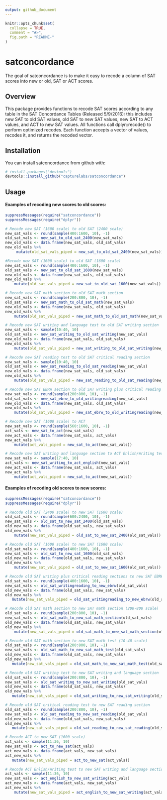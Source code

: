 ```yaml
---
output: github_document
---
```


<!-- README.md is generated from README.Rmd. Please edit that file -->

```r
knitr::opts_chunk$set(
  collapse = TRUE,
  comment = "#>",
  fig.path = "README-"
)
```

# satconcordance

The goal of satconcordance is to make it easy to recode a column of SAT scores into new or old, SAT or ACT scores.

## Overview

This package provides functions to recode SAT scores according to any table in the SAT Concordance Tables (Released 5/9/2016): this includes new SAT to old SAT values, old SAT to new SAT values, new SAT to ACT values, and ACT to new SAT values. All functions call dplyr::recode() to perform optimized recodes. Each function accepts a vector of values, recodes it, and returns the recoded vector.

## Installation

You can install satconcordance from github with:

```r
# install.packages("devtools")
devtools::install_github("capturelabs/satconcordance")
```

## Usage

#### Examples of recoding new scores to old scores:

```r
suppressMessages(require("satconcordance"))
suppressMessages(require("dplyr"))

# Recode new SAT (1600 scale) to old SAT (2400 scale)
new_sat_vals <- round(sample(400:1600, 10), -1)
old_sat_vals <- new_sat_to_old_sat_2400(new_sat_vals)
new_old_vals <- data.frame(new_sat_vals, old_sat_vals)
new_old_vals %>%
     mutate(old_sat_vals_piped = new_sat_to_old_sat_2400(new_sat_vals))

#Recode new SAT (1600 scale) to old SAT (1600 scale)
new_sat_vals <- round(sample(400:1600, 10), -1)
old_sat_vals <- new_sat_to_old_sat_1600(new_sat_vals)
new_old_vals <- data.frame(new_sat_vals, old_sat_vals)
new_old_vals %>%
    mutate(old_sat_vals_piped = new_sat_to_old_sat_1600(new_sat_vals))

# Recode new SAT math section to old SAT math section
new_sat_vals <- round(sample(200:800, 10), -1)
old_sat_vals <- new_sat_math_to_old_sat_math(new_sat_vals)
new_old_vals <- data.frame(new_sat_vals, old_sat_vals)
new_old_vals %>%
    mutate(old_sat_vals_piped = new_sat_math_to_old_sat_math(new_sat_vals))

# Recode new SAT writing and language test to old SAT writing section
new_sat_vals <- sample(10:40, 10)
old_sat_vals <- new_sat_writing_to_old_sat_writing(new_sat_vals)
new_old_vals <- data.frame(new_sat_vals, old_sat_vals)
new_old_vals %>%
    mutate(old_sat_vals_piped = new_sat_writing_to_old_sat_writing(new_sat_vals))

# Recode new SAT reading test to old SAT critical reading section
new_sat_vals <- sample(10:40, 10)
old_sat_vals <- new_sat_reading_to_old_sat_reading(new_sat_vals)
new_old_vals <- data.frame(new_sat_vals, old_sat_vals)
new_old_vals %>%
    mutate(old_sat_vals_piped = new_sat_reading_to_old_sat_reading(new_sat_vals))

# Recode new SAT EBRW section to old SAT writing plus critical reading sections
new_sat_vals <- round(sample(200:800, 10), -1)
old_sat_vals <- new_sat_ebrw_to_old_writingreading(new_sat_vals)
new_old_vals <- data.frame(new_sat_vals, old_sat_vals)
new_old_vals %>%
    mutate(old_sat_vals_piped = new_sat_ebrw_to_old_writingreading(new_sat_vals))

# Recode new SAT (1600 scale) to ACT
new_sat_vals <- round(sample(560:1600, 10), -1)
act_vals <- new_sat_to_act(new_sat_vals)
new_act_vals <- data.frame(new_sat_vals, act_vals)
new_act_vals %>%
    mutate(act_vals_piped = new_sat_to_act(new_sat_vals))

# Recode new SAT writing and language section to ACT Enlish/Writing test
new_sat_vals <- sample(17:40, 10)
act_vals <- new_sat_writing_to_act_english(new_sat_vals)
new_act_vals <- data.frame(new_sat_vals, act_vals)
new_act_vals %>%
    mutate(act_vals_piped = new_sat_to_act(new_sat_vals))
```


#### Examples of recoding old scores to new scores:

```r
suppressMessages(require("satconcordance"))
suppressMessages(require("dplyr"))

# Recode old SAT (2400 scale) to new SAT (1600 scale)
old_sat_vals <- round(sample(600:2400, 10), -1)
new_sat_vals <- old_sat_to_new_sat_2400(old_sat_vals)
old_new_vals <- data.frame(old_sat_vals, new_sat_vals)
old_new_vals %>%
    mutate(new_sat_vals_piped = old_sat_to_new_sat_2400(old_sat_vals))

# Recode old SAT (1600 scale) to new SAT (1600 scale)
old_sat_vals <- round(sample(400:1600, 10), -1)
new_sat_vals <- old_sat_to_new_sat_1600(old_sat_vals)
old_new_vals <- data.frame(old_sat_vals, new_sat_vals)
old_new_vals %>%
    mutate(new_sat_vals_piped = old_sat_to_new_sat_1600(old_sat_vals))

# Recode old SAT writing plus critical reading sections to new SAT EBRW section
old_sat_vals <- round(sample(400:1600, 10), -1)
new_sat_vals <- old_sat_writingreading_to_new_ebrw(old_sat_vals)
old_new_vals <- data.frame(old_sat_vals, new_sat_vals)
old_new_vals %>%
   mutate(new_sat_vals_piped = old_sat_writingreading_to_new_ebrw(old_sat_vals))

# Recode old SAT math section to new SAT math section (200-800 scale)
old_sat_vals <- round(sample(200:800, 10), -1)
new_sat_vals <- old_sat_math_to_new_sat_math_section(old_sat_vals)
old_new_vals <- data.frame(old_sat_vals, new_sat_vals)
old_new_vals %>%
    mutate(new_sat_vals_piped = old_sat_math_to_new_sat_math_section(old_sat_vals))

# Recode old SAT math section to new SAT math test (10-40 scale)
old_sat_vals <- round(sample(200:800, 10), -1)
new_sat_vals <- old_sat_math_to_new_sat_math_test(old_sat_vals)
old_new_vals <- data.frame(old_sat_vals, new_sat_vals)
old_new_vals %>%
   mutate(new_sat_vals_piped = old_sat_math_to_new_sat_math_test(old_sat_vals))

# Recode old SAT writing test to new SAT writing and language section
old_sat_vals <- round(sample(200:800, 10), -1)
new_sat_vals <- old_sat_writing_to_new_sat_writing(old_sat_vals)
old_new_vals <- data.frame(old_sat_vals, new_sat_vals)
old_new_vals %>%
   mutate(new_sat_vals_piped = old_sat_writing_to_new_sat_writing(old_sat_vals))

# Recode old SAT critical reading test to new SAT reading section
old_sat_vals <- round(sample(200:800, 10), -1)
new_sat_vals <- old_sat_reading_to_new_sat_reading(old_sat_vals)
old_new_vals <- data.frame(old_sat_vals, new_sat_vals)
old_new_vals %>%
   mutate(new_sat_vals_piped = old_sat_reading_to_new_sat_reading(old_sat_vals))

# Recode ACT to new SAT (1600 scale)
act_vals <- sample(11:36, 10)
new_sat_vals <- act_to_new_sat(act_vals)
act_new_vals <- data.frame(act_vals, new_sat_vals)
act_new_vals %>%
   mutate(new_sat_vals_piped = act_to_new_sat(act_vals))

# Recode ACT Enlish/Writing test to new SAT writing and language section
act_vals <- sample(11:36, 10)
new_sat_vals <- act_english_to_new_sat_writing(act_vals)
act_new_vals <- data.frame(act_vals, new_sat_vals)
act_new_vals %>%
    mutate(new_sat_vals_piped = act_english_to_new_sat_writing(act_vals))

```
